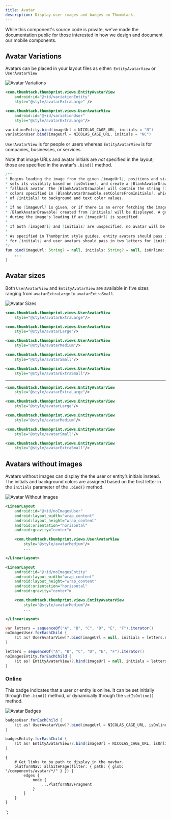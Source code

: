 ```yaml
---
title: Avatar
description: Display user images and badges on Thumbtack.
---
```



<ComponentHeader data={props.data} />

<Alert type="warning" title="Android components are not currently open source">
    While this component's source code is private, we've made the documentation public for those
    interested in how we design and document our mobile components.
</Alert>

## Avatar Variations

Avatars can be placed in your layout files as either: `EntityAvatarView` or `UserAvatarView`

![Avatar Variations](images/variations.png)

```xml
<com.thumbtack.thumbprint.views.EntityAvatarView
    android:id="@+id/variationEntity"
    style="@style/avatarExtraLarge" />
```

```xml
<com.thumbtack.thumbprint.views.UserAvatarView
    android:id="@+id/variationUser"
    style="@style/avatarExtraLarge"/>
```

```java
variationEntity.bind(imageUrl = NICOLAS_CAGE_URL, initials = "N")
variationUser.bind(imageUrl = NICOLAS_CAGE_URL, initials = "NC")
```

`UserAvatarView` is for people or users whereas `EntityAvatarView` is for companies, businesses, or services.

Note that image URLs and avatar initials are _not_ specified in the layout; those are specified in the avatar's `.bind()` method.

```java
/**
* Begins loading the image from the given [imageUrl], positions and sizes the online badge,
* sets its visiblity based on [isOnline], and create a [BlankAvatarDrawable] as the
* fallback avatar. The [BlankAvatarDrawable] will contain the string [initials] and use the
* colors specified in [BlankAvatarDrawable.setColorsFromInitials], which maps the first letter
* of [initials] to background and text color values.
*
* If no [imageUrl] is given, or if there is an error fetching the image, then the
* [BlankAvatarDrawable] created from [initials] will be displayed. A gray placeholder is shown
* during the image's loading if an [imageUrl] is specified.
*
* If both [imageUrl] and [initials] are unspecified, no avatar will be displayed.
*
* As specified in Thumbprint style guides, entity avatars should pass in one letter
* for [initials] and user avatars should pass in two letters for [initials].
*/
fun bind(imageUrl: String? = null, initials: String? = null, isOnline: Boolean = false) {
    ...
}
```

## Avatar sizes

Both `UserAvatarView` and `EntityAvatarView` are available in five sizes ranging from `avatarExtraLarge` to `avatarExtraSmall`.

![Avatar Sizes](images/sizes.png)

```xml
<com.thumbtack.thumbprint.views.UserAvatarView
    style="@style/avatarExtraLarge"/>
```

```xml
<com.thumbtack.thumbprint.views.UserAvatarView
    style="@style/avatarLarge"/>
```

```xml
<com.thumbtack.thumbprint.views.UserAvatarView
    style="@style/avatarMedium"/>
```

```xml
<com.thumbtack.thumbprint.views.UserAvatarView
    style="@style/avatarSmall"/>
```

```xml
<com.thumbtack.thumbprint.views.UserAvatarView
    style="@style/avatarExtraSmall"/>
```

---

```xml
<com.thumbtack.thumbprint.views.EntityAvatarView
    style="@style/avatarExtraLarge"/>
```

```xml
<com.thumbtack.thumbprint.views.EntityAvatarView
    style="@style/avatarLarge"/>
```

```xml
<com.thumbtack.thumbprint.views.EntityAvatarView
    style="@style/avatarMedium"/>
```

```xml
<com.thumbtack.thumbprint.views.EntityAvatarView
    style="@style/avatarSmall"/>
```

```xml
<com.thumbtack.thumbprint.views.EntityAvatarView
    style="@style/avatarExtraSmall"/>
```

## Avatars without images

Avatars without images can display the the user or entity’s initials instead. The initials and background colors are assigned based on the first letter in the `initials` parameter of the `.bind()` method.

![Avatar Without Images](images/no_images.png)

```xml
<LinearLayout
    android:id="@+id/noImagesUser"
    android:layout_width="wrap_content"
    android:layout_height="wrap_content"
    android:orientation="horizontal"
    android:gravity="center">

    <com.thumbtack.thumbprint.views.UserAvatarView
        style="@style/avatarMedium"/>
        ...

</LinearLayout>
```

```xml
<LinearLayout
    android:id="@+id/noImagesEntity"
    android:layout_width="wrap_content"
    android:layout_height="wrap_content"
    android:orientation="horizontal"
    android:gravity="center">

    <com.thumbtack.thumbprint.views.EntityAvatarView
        style="@style/avatarMedium"/>
        ...

</LinearLayout>
```

```java
var letters = sequenceOf("A", "B", "C", "D", "E", "F").iterator()
noImagesUser.forEachChild {
    (it as? UserAvatarView)?.bind(imageUrl = null, initials = letters.next() + "A")
}

letters = sequenceOf("A", "B", "C", "D", "E", "F").iterator()
noImagesEntity.forEachChild {
    (it as? EntityAvatarView)?.bind(imageUrl = null, initials = letters.next())
}
```

### Online

This badge indicates that a user or entity is online. It can be set initially through the `.bind()` method, or dynamically through the `setIsOnline()` method.

![Avatar Badges](images/online_badges.png)

```java
badgesUser.forEachChild {
    (it as? UserAvatarView)?.bind(imageUrl = NICOLAS_CAGE_URL, isOnline = true)
}

badgesEntity.forEachChild {
    (it as? EntityAvatarView)?.bind(imageUrl = NICOLAS_CAGE_URL, isOnline = true)
}
```

<ComponentFooter data={props.data} />

    {
        # Get links to by path to display in the navbar.
        platformNav: allSitePage(filter: { path: { glob: "/components/avatar/*/" } }) {
            edges {
                node {
                    ...PlatformNavFragment
                }
            }
        }
    }
`;
